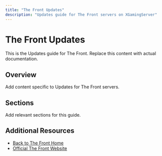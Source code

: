 ```yaml
---
title: "The Front Updates"
description: "Updates guide for The Front servers on XGamingServer"
---
```


# The Front Updates

This is the Updates guide for The Front. Replace this content with actual documentation.

## Overview

Add content specific to Updates for The Front servers.

## Sections

Add relevant sections for this guide.

## Additional Resources

- [Back to The Front Home](./index)
- [Official The Front Website](https://example.com)
